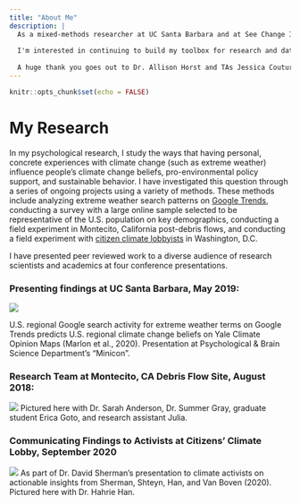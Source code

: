 ```yaml
---
title: "About Me"
description: |
  As a mixed-methods researcher at UC Santa Barbara and at See Change Institute, I design and produce research on the motivators of pro-environmental behavior. I employ advanced statistical methods to interpret data gathered from surveys, experiments, and large datasets. These methods include A/B testing, logistic and linear regressions, univariate and multivariate analysis, and multi-level modeling using statistical software packages such as R, SPSS, MPlus, and Excel. I maintain a robust and reproducible workflow using version-controlled projects with Github and R Markdown to write reports. 
  
  I'm interested in continuing to build my toolbox for research and data analysis by staying actively involved in the RStudio and TidyTuesday communities. While social psychology research primarily employs regression, ANOVAs, and A/B testing, I plan to continue learning advanced methods for analyzing environmental data including logistic regression, time series data, and spatial analysis. For fun, I'm developing a `Shiny` app which conducts text and sentiment analysis of American and English literature.
  
  A huge thank you goes out to Dr. Allison Horst and TAs Jessica Couture, Juan Carlos Villaseñor-Derbez, and Casey O'Hara for teaching me these foundational skills in ESM206 and ESM244 at the UCSB Bren School of Environmental Science & Management, and for making it an awesome time along the way! Portfolio projects on this site showcase various assignments from ESM244.
---
```

```r
knitr::opts_chunk$set(echo = FALSE)
```
# My Research
  In my psychological research, I study the ways that having personal, concrete experiences with climate change (such as extreme weather) influence people's climate change beliefs, pro-environmental policy support, and sustainable behavior. I have investigated this question through a series of ongoing projects using a variety of methods. These methods include analyzing extreme weather search patterns on [Google Trends](https://trends.google.com/trends/?geo=US), conducting a survey with a large online sample selected to be representative of the U.S. population on key demographics, conducting a field experiment in Montecito, California post-debris flows, and conducting a field experiment with [citizen climate lobbyists](https://citizensclimatelobby.org/) in Washington, D.C.
  
  I have presented peer reviewed work to a diverse audience of research scientists and academics at four conference presentations.
  
### Presenting findings at UC Santa Barbara, May 2019:

![](images/Minicon.jpeg)

U.S. regional Google search activity for extreme weather terms on Google Trends predicts U.S. regional climate change beliefs on Yale Climate Opinion Maps (Marlon et al., 2020). Presentation at Psychological & Brain Science Department's "Minicon".


### Research Team at Montecito, CA Debris Flow Site, August 2018:

![](images/Montecito.jpeg)
Pictured here with Dr. Sarah Anderson, Dr. Summer Gray, graduate student Erica Goto, and research assistant Julia.



### Communicating Findings to Activists at Citizens' Climate Lobby, September 2020 

![](images/CCL.jpg)
As part of Dr. David Sherman's presentation to climate activists on actionable insights from Sherman, Shteyn, Han, and Van Boven (2020). Pictured here with Dr. Hahrie Han.

